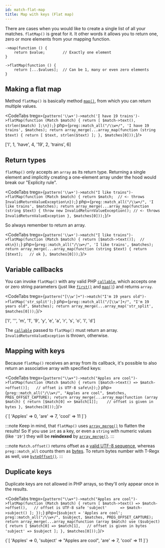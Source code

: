 ```yaml
---
id: match-flat-map
title: Map with keys (Flat map)
---
```



There are cases when you would like to create a single list of all your matches. `flatMap()` is great for it.
It other words it allows you to return one, zero or more elements from your mapping function.

```
->map(function () {
    return $value;        // Exactly one element
}
```

```
->flatMap(function () {
    return [...$values];  // Can be 1, many or even zero elements
}
```

## Making a flat map

Method `flatMap()` is basically method [`map()`], from which you can return multiple values.

<CodeTabs
    tregx={`pattern('\\w+')->match('I have 19 trains')->flatMap(function (Match $match) {
    return [
        $match->text(), strlen($match)
    ];\n});`}
    php={`preg::match_all("/\\w+/", 'I have 19 trains', $matches);
return array_merge(...array_map(function (string $text) {
    return [
        $text, strlen($text)
    ];
}, $matches[0]));`}/>

<!--T-Regx:{return-at(0)}-->
<Result>['I', 1, 'have', 4, '19', 2, 'trains', 6]</Result>

## Return types

`flatMap()` only accepts an `array` as its return type. Returning a single element and implicitly creating a one-element
array under the hood would break our "Explicity rule".

<CodeTabs
    tregx={`pattern('\\w+')->match("I like trains")->flatMap(function (Match $match) {
    return $match;  // <- throws InvalidReturnValueException\n});`}
    php={`preg::match_all("/\\w+/", 'I like trains', $matches);
return array_merge(...array_map(function (string $text) {
    throw new InvalidReturnValueException(); // <- throws InvalidReturnValueException
}, $matches[0]));`}/>

<!--T-Regx:{expect-exception(\TRegx\CleanRegex\Exception\InvalidReturnValueException)}-->
<!--PHP:{expect-exception(\TRegx\CleanRegex\Exception\InvalidReturnValueException)}-->

So always remember to return an array.

<CodeTabs
    tregx={`pattern('\\w+')->match("I like trains")->flatMap(function (Match $match) {
    return [$match->text()];  // ok\n});`}
    php={`preg::match_all("/\\w+/", 'I like trains', $matches);
return array_merge(...array_map(function (string $text) {
    return [$text];   // ok
}, $matches[0]));`}/>

<!--T-Regx:{return-semi}-->

## Variable callbacks

You can invoke `flatMap()` with any valid PHP [`callable`], which accepts one or zero string parameters
(just like [`first()`] and [`map()`]) and returns `array`.

<CodeTabs
    tregx={`pattern("[\\w']+")->match("I'm 19 years old")->flatMap('str_split');`}
    php={`preg::match_all("/[\\w']+/", "I'm 19 years old", $matches);
return array_merge(...array_map('str_split', $matches[0]));`}/>

<!--T-Regx:{return-at(0)}-->
<Result>['I', '\'', 'm', '1', '9', 'y', 'e', 'a', 'r', 's', 'o', 'l', 'd']</Result>

The [`callable`] passed to `flatMap()` must return an array. `InvalidReturnValueException` is thrown, otherwise.

## Mapping with keys

Because `flatMap()` receives an array from its callback, it's possible to also return an associative array with
specified keys:

<CodeTabs
    tregx={`pattern("\\w+")->match("Apples are cool")->flatMap(function (Match $match) {
    return [$match->text() => $match->offset()];   // offset is UTF-8 safe\n});`}
    php={`preg::match_all("/\\w+/", "Apples are cool", $matches, PREG_OFFSET_CAPTURE);
return array_merge(...array_map(function (array $match) {
    return [$match[0] => $match[1]];    // offset is given in bytes
}, $matches[0]));`}/>

<!--T-Regx:{return-at(0)}-->
<Result>
{`[
    'Apples' => 0,
    'are'    => 7,
    'cool'   => 11
]`}
</Result>

<!--Result-Value:{return-semi}-->

:::note
Keep in mind, that `flatMap()` uses [`array_merge()`] to flatten the results! So If you use `int` as a key, or even
a `string` with numeric values (like `'19'`) they will be **reindexed** by [`array_merge()`].
:::

:::note
`Match.offset()` returns offset as a [valid UTF-8 sequence](match-details.md#offsets), whereas `preg::match_all`
counts them as [bytes](match-details.md#offsets). To return bytes number with T-Regx as well,
use [`byteOffset()`](match-details.md#offsets).
:::

## Duplicate keys

Duplicate keys are not allowed in PHP arrays, so they'll only appear once in the results.

<CodeTabs
    tregx={`pattern("\\w+")->match("Apples are cool")->flatMap(function (Match $match) {
    return [
        $match->text() => $match->offset(),   // offset is UTF-8 safe
        'subject'      => $match->subject()
    ];
});`}
    php={`$subject = 'Apples are cool';
preg::match_all("/\\w+/", $subject, $matches, PREG_OFFSET_CAPTURE);
return array_merge(...array_map(function (array $match) use ($subject) {
    return [
        $match[0] => $match[1],   // offset is given in bytes
        'subject' => $subject
    ];
}, $matches[0]));`}/>

<!--T-Regx:{return-at(0)}-->
<Result>
{`[
    'Apples'  => 0,
    'subject' => "Apples are cool",
    'are'     => 7,
    'cool'    => 11
]`}
</Result>

<!--Result-Value:{return-semi}-->

[`callable`]: https://www.php.net/manual/en/language.types.callable.php
[`map()`]: match-map.mdx
[`first()`]: match-first.mdx
[`array_merge()`]: https://www.php.net/manual/en/function.array-merge.php
